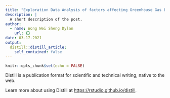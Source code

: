 ```yaml
---
title: "Exploration Data Analysis of factors affecting Greenhouse Gas Emission levels"
description: |
  A short description of the post.
author:
  - name: Wong Wei Sheng Dylan
    url: {}
date: 03-17-2021
output:
  distill::distill_article:
    self_contained: false
---
```



```r
knitr::opts_chunk$set(echo = FALSE)
```

Distill is a publication format for scientific and technical writing, native to the web.

Learn more about using Distill at <https://rstudio.github.io/distill>.


